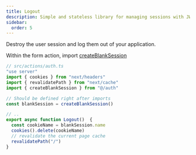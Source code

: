 ```yaml
---
title: Logout
description: Simple and stateless library for managing sessions with JWT.
sidebar:
  order: 5
---
```


Destroy the user session and log them out of your application.
  
<Tabs>
  <TabItem label="Next.js">
  
Within the form action, import [createBlankSession](/reference/createBlankSession)

  ```ts
  // src/actions/auth.ts
  "use server"
  import { cookies } from "next/headers"
  import { revalidatePath } from "next/cache"
  import { createBlankSession } from "@/auth"
  
  // Should be defined right after imports
  const blankSession = createBlankSession()
  
  // .. 
  export async function Logout()  {
    const cookieName = blankSession.name
    cookies().delete(cookieName)
    // revalidate the current page cache
    revalidatePath("/")
  }
  
  ```
  </TabItem>
</Tabs>
